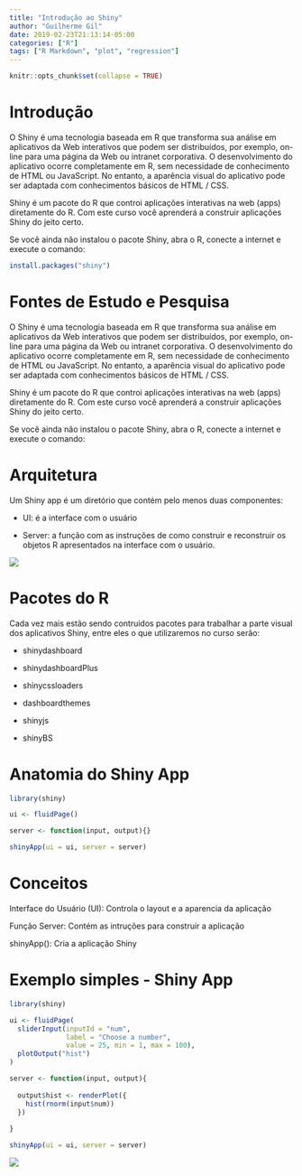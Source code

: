 ```yaml
---
title: "Introdução ao Shiny"
author: "Guilherme Gil"
date: 2019-02-23T21:13:14-05:00
categories: ["R"]
tags: ["R Markdown", "plot", "regression"]
---
```


```r
knitr::opts_chunk$set(collapse = TRUE)
```

# Introdução

O Shiny é uma tecnologia baseada em R que transforma sua análise em aplicativos da Web interativos que podem ser distribuídos, por exemplo, on-line para uma página da Web ou intranet corporativa. O desenvolvimento do aplicativo ocorre completamente em R, sem necessidade de conhecimento de HTML ou JavaScript. No entanto, a aparência visual do aplicativo pode ser adaptada com conhecimentos básicos de HTML / CSS.

Shiny é um pacote do R que controi aplicações interativas na web (apps) diretamente do R. Com este curso você aprenderá a construir aplicações Shiny do jeito certo.

Se você ainda não instalou o pacote Shiny, abra o R, conecte a internet e execute o comando:

```r
install.packages("shiny")
```

# Fontes de Estudo e Pesquisa

O Shiny é uma tecnologia baseada em R que transforma sua análise em aplicativos da Web interativos que podem ser distribuídos, por exemplo, on-line para uma página da Web ou intranet corporativa. O desenvolvimento do aplicativo ocorre completamente em R, sem necessidade de conhecimento de HTML ou JavaScript. No entanto, a aparência visual do aplicativo pode ser adaptada com conhecimentos básicos de HTML / CSS.

Shiny é um pacote do R que controi aplicações interativas na web (apps) diretamente do R. Com este curso você aprenderá a construir aplicações Shiny do jeito certo.

Se você ainda não instalou o pacote Shiny, abra o R, conecte a internet e execute o comando:

# Arquitetura

Um Shiny app é um diretório que contém pelo menos duas componentes:

- UI: é a interface com o usuário

- Server: a função com as instruções de como construir e reconstruir os objetos R apresentados na interface com o usuário.

![](/img/ShinyInt/ShinyArquitetura.PNG)

# Pacotes do R

Cada vez mais estão sendo contruidos pacotes para trabalhar a parte visual dos aplicativos Shiny, entre eles o que utilizaremos no curso serão:

- shinydashboard

- shinydashboardPlus

- shinycssloaders

- dashboardthemes

- shinyjs

- shinyBS


# Anatomia do Shiny App

```r
library(shiny)

ui <- fluidPage()

server <- function(input, output){}

shinyApp(ui = ui, server = server)

```

# Conceitos


Interface do Usuário (UI): Controla o layout e a aparencia da aplicação

Função Server: Contém as intruções para construir a aplicação

shinyApp(): Cria a aplicação Shiny

# Exemplo simples - Shiny App

```r
library(shiny)

ui <- fluidPage(
  sliderInput(inputId = "num",
              label = "Choose a number",
              value = 25, min = 1, max = 100),
  plotOutput("hist")
)

server <- function(input, output){
  
  output$hist <- renderPlot({
    hist(rnorm(input$num))
  })
  
}

shinyApp(ui = ui, server = server)

```

![](/img/ShinyInt/Shiny1.PNG)

